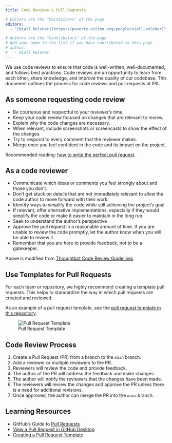 ```yaml
---
title: Code Reviews & Pull Requests

# Editors are the "Maintainers" of the page
editors:
  - "[Niall Keleher](https://poverty-action.org/people/niall-keleher)"

# Authors are the "Contributors" of the page
# Add your name to the list if you have contributed to this page
# author:
#   - Niall Keleher
---
```


We use code reviews to ensure that code is well-written, well-documented, and follows
best practices. Code reviews are an opportunity to learn from each other, share
knowledge, and improve the quality of our codebase. This document outlines the process
for code reviews and pull requests at IPA.

## As someone requesting code review

- Be courteous and respectful to your reviewer's time.
- Keep your code review focused on changes that are relevant to review.
- Explain why the code changes are necessary.
- When relevant, include screenshots or screencasts to show the effect of the changes.
- Try to respond to every comment that the reviewer makes.
- Merge once you feel confident in the code and its impact on the project.

Recommended reading:
[how to write the perfect pull request](https://github.blog/2015-01-21-how-to-write-the-perfect-pull-request/).

## As a code reviewer

- Communicate which ideas or comments you feel strongly about and those you don't.
- Don't get stuck on details that are not immediately relevant to allow the code author
  to move forward with their work.
- Identify ways to simplify the code while still achieving the project's goal
- If relevant, offer alternative implementations, especially if they would simplify the
  code or make it easier to maintain in the long run.
- Seek to understand the author's perspective
- Approve the pull request in a reasonable amount of time. If you are unable to review
  the code promptly, let the author know when you will be able to review it.
- Remember that you are here to provide feedback, not to be a gatekeeper.

Above is modified from
[Thoughtbot Code Review Guidelines](https://github.com/thoughtbot/guides/tree/main/code-review)

## Use Templates for Pull Requests

For each team or repository, we highly recommend creating a template pull requests. This
helps to standardize the way in which pull requests are created and reviewed.

As an example of a pull request template, see the
[pull request template in this repository](../../.github/pull_request_template.md).

![Pull Request Template](../assets/images/software/pr-template.png)

## Code Review Process

1. Create a Pull Request (PR) from a branch to the `main` branch.
1. Add a reviewer or multiple reviewers to the PR.
1. Reviewers will review the code and provide feedback.
1. The author of the PR will address the feedback and make changes.
1. The author will notify the reviewers that the changes have been made.
1. The reviewers will review the changes and approve the PR unless there is a need for
   additional revisions.
1. Once approved, the author can merge the PR into the `main` branch.

## Learning Resources

- GitHub's Guide to [Pull Requests](https://docs.github.com/en/pull-requests)
- [View a Pull Request in GitHub Desktop](https://docs.github.com/en/desktop/working-with-your-remote-repository-on-github-or-github-enterprise/viewing-a-pull-request-in-github-desktop)
- [Creating a Pull Request Template](https://docs.github.com/en/communities/using-templates-to-encourage-useful-issues-and-pull-requests/creating-a-pull-request-template-for-your-repository)
